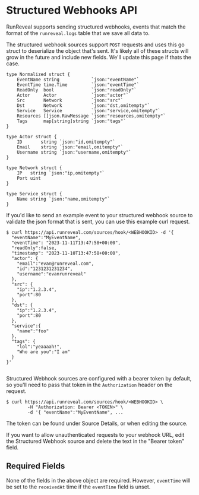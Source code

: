 # Structured Webhooks API

RunReveal supports sending structured webhooks, events that match the format of the `runreveal.logs` table that we save all data to.

The structured webhook sources support `POST` requests and uses this go struct to deserialize the object that's sent. It's likely all of these structs will grow in the future and include new fields. We'll update this page if thats the case.

```
type Normalized struct {
	EventName string            `json:"eventName"`
	EventTime time.Time         `json:"eventTime"`
	ReadOnly  bool              `json:"readOnly"`
	Actor     Actor             `json:"actor"`
	Src       Network           `json:"src"`
	Dst       Network           `json:"dst,omitempty"`
	Service   Service           `json:"service,omitempty"`
	Resources []json.RawMessage `json:"resources,omitempty"`
	Tags      map[string]string `json:"tags"`
}

type Actor struct {
	ID       string `json:"id,omitempty"`
	Email    string `json:"email,omitempty"`
	Username string `json:"username,omitempty"`
}

type Network struct {
	IP   string `json:"ip,omitempty"`
	Port uint
}

type Service struct {
	Name string `json:"name,omitempty"`
}
```

If you'd like to send an example event to your structured webhook source to validate the json format that is sent, you can use this example curl request.

```
$ curl https://api.runreveal.com/sources/hook/<WEBHOOKID> -d '{    
  "eventName":"MyEventName",
  "eventTime": "2023-11-11T13:47:58+00:00",
  "readOnly":false,
  "timestamp": "2023-11-10T13:47:58+00:00",
  "actor": {
    "email":"evan@runreveal.com",
    "id":"1231231231234",
    "username":"evanrunreveal"
  },
  "src": {
    "ip":"1.2.3.4",
    "port":80
  },
  "dst": {
    "ip":"1.2.3.4",
    "port":80
  },
  "service":{
    "name":"foo"
  },
  "tags": {
    "lol":"yeaaaah!",
    "Who are you":"I am"
  }
}'


```

Structured Webhook sources are configured with a bearer token by default, so you'll need to pass that token in the `Authorization` header on the request.

```
$ curl https://api.runreveal.com/sources/hook/<WEBHOOKID> \
        -H "Authorization: Bearer <TOKEN>" \
        -d '{ "eventName":"MyEventName", ...
```

The token can be found under Source Details, or when editing the source.

If you want to allow unauthenticated requests to your webhook URL, edit the Structured Webhook source and delete the text in the "Bearer token" field.

## Required Fields

None of the fields in the above object are required. However, `eventTime` will be set to the `receivedAt` time if the `eventTime` field is unset.